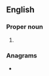 {{also|oit|OIT|oït}}
==English==

===Proper noun===
{{en-proper noun}}

# {{abbreviation of|en|Old Italian}}

===Anagrams===
* {{anagrams|en|a=iot|-iot|ITO|IoT|Ito|TOI|tio}}